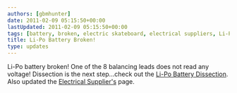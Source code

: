```yaml
---
authors: [gbmhunter]
date: 2011-02-09 05:15:50+00:00
lastUpdated: 2011-02-09 05:15:50+00:00
tags: [battery, broken, electric skateboard, electrical suppliers, Li-Po]
title: Li-Po Battery Broken!
type: updates
---
```


Li-Po battery broken! One of the 8 balancing leads does not read any voltage! Dissection is the next step...check out the [Li-Po Battery Dissection](/electronics/projects/electric-skateboard/electric-skateboard-the-li-po-battery-dissection). Also updated the [Electrical Supplier's](/electronics/general/electrical-suppliers/) page.
